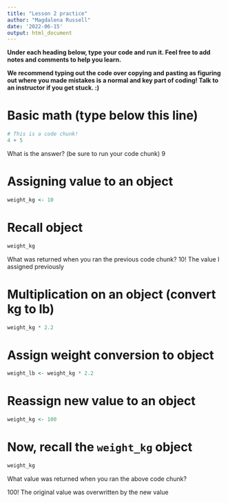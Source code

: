 ```yaml
---
title: "Lesson 2 practice"
author: "Magdalena Russell"
date: '2022-06-15'
output: html_document
---
```


__Under each heading below, type your code and run it. Feel free to add notes and comments to help you learn.__ 

__We recommend typing out the code over copying and pasting as figuring out where you made mistakes is a normal and key part of coding! Talk to an instructor if you get stuck. :)__



# Basic math (type below this line)

```r
# This is a code chunk!
4 + 5

```

What is the answer? (be sure to run your code chunk) 
9

# Assigning value to an object

```r
weight_kg <- 10

```

# Recall object

```r
weight_kg

```

What was returned when you ran the previous code chunk?
10! The value I assigned previously


# Multiplication on an object (convert kg to lb)

```r
weight_kg * 2.2

```

# Assign weight conversion to object

```r
weight_lb <- weight_kg * 2.2 

```


# Reassign new value to an object

```r
weight_kg <- 100 


```

# Now, recall the `weight_kg` object

```r
weight_kg

```

What value was returned when you ran the above code chunk?

100! The original value was overwritten by the new value 

